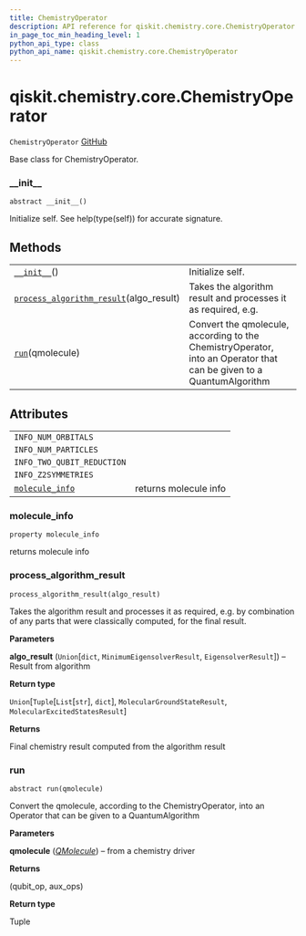 ```yaml
---
title: ChemistryOperator
description: API reference for qiskit.chemistry.core.ChemistryOperator
in_page_toc_min_heading_level: 1
python_api_type: class
python_api_name: qiskit.chemistry.core.ChemistryOperator
---
```


# qiskit.chemistry.core.ChemistryOperator

<span id="qiskit.chemistry.core.ChemistryOperator" />

`ChemistryOperator` [GitHub](https://github.com/qiskit-community/qiskit-aqua/tree/stable/0.9/qiskit/chemistry/core/chemistry_operator.py "view source code")

Base class for ChemistryOperator.

### \_\_init\_\_

<span id="qiskit.chemistry.core.ChemistryOperator.__init__" />

`abstract __init__()`

Initialize self. See help(type(self)) for accurate signature.

## Methods

|                                                                                                                                                                                  |                                                                                                                     |
| -------------------------------------------------------------------------------------------------------------------------------------------------------------------------------- | ------------------------------------------------------------------------------------------------------------------- |
| [`__init__`](#qiskit.chemistry.core.ChemistryOperator.__init__ "qiskit.chemistry.core.ChemistryOperator.__init__")()                                                             | Initialize self.                                                                                                    |
| [`process_algorithm_result`](#qiskit.chemistry.core.ChemistryOperator.process_algorithm_result "qiskit.chemistry.core.ChemistryOperator.process_algorithm_result")(algo\_result) | Takes the algorithm result and processes it as required, e.g.                                                       |
| [`run`](#qiskit.chemistry.core.ChemistryOperator.run "qiskit.chemistry.core.ChemistryOperator.run")(qmolecule)                                                                   | Convert the qmolecule, according to the ChemistryOperator, into an Operator that can be given to a QuantumAlgorithm |

## Attributes

|                                                                                                                                   |                       |
| --------------------------------------------------------------------------------------------------------------------------------- | --------------------- |
| `INFO_NUM_ORBITALS`                                                                                                               |                       |
| `INFO_NUM_PARTICLES`                                                                                                              |                       |
| `INFO_TWO_QUBIT_REDUCTION`                                                                                                        |                       |
| `INFO_Z2SYMMETRIES`                                                                                                               |                       |
| [`molecule_info`](#qiskit.chemistry.core.ChemistryOperator.molecule_info "qiskit.chemistry.core.ChemistryOperator.molecule_info") | returns molecule info |

### molecule\_info

<span id="qiskit.chemistry.core.ChemistryOperator.molecule_info" />

`property molecule_info`

returns molecule info

### process\_algorithm\_result

<span id="qiskit.chemistry.core.ChemistryOperator.process_algorithm_result" />

`process_algorithm_result(algo_result)`

Takes the algorithm result and processes it as required, e.g. by combination of any parts that were classically computed, for the final result.

**Parameters**

**algo\_result** (`Union`\[`dict`, `MinimumEigensolverResult`, `EigensolverResult`]) – Result from algorithm

**Return type**

`Union`\[`Tuple`\[`List`\[`str`], `dict`], `MolecularGroundStateResult`, `MolecularExcitedStatesResult`]

**Returns**

Final chemistry result computed from the algorithm result

### run

<span id="qiskit.chemistry.core.ChemistryOperator.run" />

`abstract run(qmolecule)`

Convert the qmolecule, according to the ChemistryOperator, into an Operator that can be given to a QuantumAlgorithm

**Parameters**

**qmolecule** ([*QMolecule*](qiskit.chemistry.QMolecule "qiskit.chemistry.QMolecule")) – from a chemistry driver

**Returns**

(qubit\_op, aux\_ops)

**Return type**

Tuple

